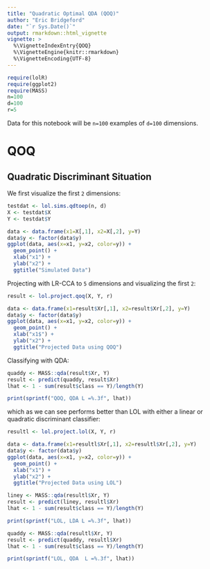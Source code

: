 ```yaml
---
title: "Quadratic Optimal QDA (QOQ)"
author: "Eric Bridgeford"
date: "`r Sys.Date()`"
output: rmarkdown::html_vignette
vignette: >
  %\VignetteIndexEntry{QOQ}
  %\VignetteEngine{knitr::rmarkdown}
  %\VignetteEncoding{UTF-8}
---
```


```r
require(lolR)
require(ggplot2)
require(MASS)
n=100
d=100
r=5
```

Data for this notebook will be `n=100` examples of `d=100` dimensions.

# QOQ

## Quadratic Discriminant Situation

We first visualize the first `2` dimensions:

```r
testdat <- lol.sims.qdtoep(n, d)
X <- testdat$X
Y <- testdat$Y

data <- data.frame(x1=X[,1], x2=X[,2], y=Y)
data$y <- factor(data$y)
ggplot(data, aes(x=x1, y=x2, color=y)) +
  geom_point() +
  xlab("x1") +
  ylab("x2") +
  ggtitle("Simulated Data")
```

Projecting with LR-CCA to `5` dimensions and visualizing the first `2`:

```r
result <- lol.project.qoq(X, Y, r)

data <- data.frame(x1=result$Xr[,1], x2=result$Xr[,2], y=Y)
data$y <- factor(data$y)
ggplot(data, aes(x=x1, y=x2, color=y)) +
  geom_point() +
  xlab("x1$") +
  ylab("x2") +
  ggtitle("Projected Data using QOQ")
```

Classifying with QDA:

```r
quaddy <- MASS::qda(result$Xr, Y)
result <- predict(quaddy, result$Xr)
lhat <- 1 - sum(result$class == Y)/length(Y)

print(sprintf("QOQ, QDA L =%.3f", lhat))
```

which as we can see performs better than LOL with either a linear or quadratic discriminant classifier:

```r
resultl <- lol.project.lol(X, Y, r)

data <- data.frame(x1=resultl$Xr[,1], x2=resultl$Xr[,2], y=Y)
data$y <- factor(data$y)
ggplot(data, aes(x=x1, y=x2, color=y)) +
  geom_point() +
  xlab("x1") +
  ylab("x2") +
  ggtitle("Projected Data using LOL")
```

```r
liney <- MASS::qda(resultl$Xr, Y)
result <- predict(liney, resultl$Xr)
lhat <- 1 - sum(result$class == Y)/length(Y)

print(sprintf("LOL, LDA L =%.3f", lhat))

quaddy <- MASS::qda(resultl$Xr, Y)
result <- predict(quaddy, resultl$Xr)
lhat <- 1 - sum(result$class == Y)/length(Y)

print(sprintf("LOL, QDA  L =%.3f", lhat))
```
